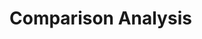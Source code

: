 # Comparison Analysis


<ul className="grid grid-cols-1 md:grid-cols-2 lg:grid-cols-3 xl:grid-cols-4 gap-4 -ml-6">
<ReferenceCard
    title="Add"
    description="Add similar tickers to compare with."
    url="/terminal/reference/stocks/ca/add"
    command="true"
/>
<ReferenceCard
    title="Balance"
    description="Prints either yearly or quarterly balance statement the company, and compares it against similar companies."
    url="/terminal/reference/stocks/ca/balance"
    command="true"
/>
<ReferenceCard
    title="Cashflow"
    description="Prints either yearly or quarterly cashflow statement the company, and compares it against similar companies."
    url="/terminal/reference/stocks/ca/cashflow"
    command="true"
/>
<ReferenceCard
    title="Financial"
    description="Prints screener data of similar companies. [Source: Finviz]"
    url="/terminal/reference/stocks/ca/financial"
    command="true"
/>
<ReferenceCard
    title="Get"
    description="Get similar companies from selected data source (default: Finviz) to compare with."
    url="/terminal/reference/stocks/ca/get"
    command="true"
/>
<ReferenceCard
    title="Hcorr"
    description="Correlation heatmap based on historical price comparison between similar companies."
    url="/terminal/reference/stocks/ca/hcorr"
    command="true"
/>
<ReferenceCard
    title="Historical"
    description="Historical price comparison between similar companies."
    url="/terminal/reference/stocks/ca/historical"
    command="true"
/>
<ReferenceCard
    title="Income"
    description="Prints either yearly or quarterly income statement the company, and compares it against similar companies."
    url="/terminal/reference/stocks/ca/income"
    command="true"
/>
<ReferenceCard
    title="Overview"
    description="Prints screener data of similar companies. [Source: Finviz]"
    url="/terminal/reference/stocks/ca/overview"
    command="true"
/>
<ReferenceCard
    title="Ownership"
    description="Prints screener data of similar companies. [Source: Finviz]"
    url="/terminal/reference/stocks/ca/ownership"
    command="true"
/>
<ReferenceCard
    title="Performance"
    description="Prints screener data of similar companies. [Source: Finviz]"
    url="/terminal/reference/stocks/ca/performance"
    command="true"
/>
<ReferenceCard
    title="Rmv"
    description="Remove similar tickers to compare with."
    url="/terminal/reference/stocks/ca/rmv"
    command="true"
/>
<ReferenceCard
    title="Scorr"
    description="FinBrain's sentiment correlation across similar tickers."
    url="/terminal/reference/stocks/ca/scorr"
    command="true"
/>
<ReferenceCard
    title="Sentiment"
    description="FinBrain's sentiment comparison across similar tickers."
    url="/terminal/reference/stocks/ca/sentiment"
    command="true"
/>
<ReferenceCard
    title="Set"
    description="Select similar companies to compare with."
    url="/terminal/reference/stocks/ca/set"
    command="true"
/>
<ReferenceCard
    title="Technical"
    description="Prints screener data of similar companies. [Source: Finviz]"
    url="/terminal/reference/stocks/ca/technical"
    command="true"
/>
<ReferenceCard
    title="Ticker"
    description="Set ticker to extract similar from"
    url="/terminal/reference/stocks/ca/ticker"
    command="true"
/>
<ReferenceCard
    title="Tsne"
    description="Get similar companies to compare with using sklearn TSNE."
    url="/terminal/reference/stocks/ca/tsne"
    command="true"
/>
<ReferenceCard
    title="Valuation"
    description="Prints screener data of similar companies. [Source: Finviz]"
    url="/terminal/reference/stocks/ca/valuation"
    command="true"
/>
<ReferenceCard
    title="Volume"
    description="Historical volume comparison between similar companies."
    url="/terminal/reference/stocks/ca/volume"
    command="true"
/>
</ul>
